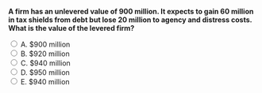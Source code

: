 ::: {.question-block}

<form onsubmit="event.preventDefault(); checkAnswer('module9_mcq_q78')" data-correct-answer="E">
<strong style="display: block;">A firm has an unlevered value of 900 million. It expects to gain 60 million in tax shields from debt but lose 20 million to agency and distress costs. What is the value of the levered firm?</strong>

<label><input type="radio" name="module9_mcq_q78" value="A"> A. $900 million</label><br>
<label><input type="radio" name="module9_mcq_q78" value="B"> B. $920 million</label><br>
<label><input type="radio" name="module9_mcq_q78" value="C"> C. $940 million</label><br>
<label><input type="radio" name="module9_mcq_q78" value="D"> D. $950 million</label><br>
<label><input type="radio" name="module9_mcq_q78" value="E"> E. $940 million</label><br>
</form>

<div id="feedback-module9_mcq_q78" class="feedback" data-status="" style="display:none;">
✅ E is correct. Value = 900 + 60 − 20 = $940 million.
</div>

:::

